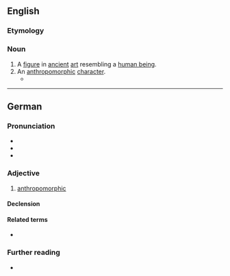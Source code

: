 ==English==

===Etymology===
{{confix|en|anthropo|morph}}

===Noun===
{{en-noun}}

# A [[figure]] in [[ancient]] [[art]] resembling a [[human being]].
# An [[anthropomorphic]] [[character]].
#* {{quote-newsgroup
|lang=en
|date=1992-10-15
|author=Simon Raboczi
|title=The 'humanity' of furries
|newsgroup=alt.fan.furry
|id=
|url=https://groups.google.com/d/msg/alt.fan.furry/HY_kIi0azZo/_Coe7UkbDXQJ
|passage=The aspect which attracts me to the idea of '''anthropomorphs''' *is* their differences from humans, particularly in the ways it shapes their social behavior.
}}

----

==German==

===Pronunciation===
* {{IPA|/antʀopoˈmɔʁf/|lang=de}}
* {{audio|De-anthropomorph.ogg|Audio|lang=de}}
* {{rhymes|ɔʁf|lang=de}}

===Adjective===
{{de-adj|-}}

# [[anthropomorphic]]

====Declension====
{{de-decl-adj-notcomp|anthropomorph}}

====Related terms====
* {{l|de|Anthropomorphismus}}

===Further reading===
* {{R:Duden}}